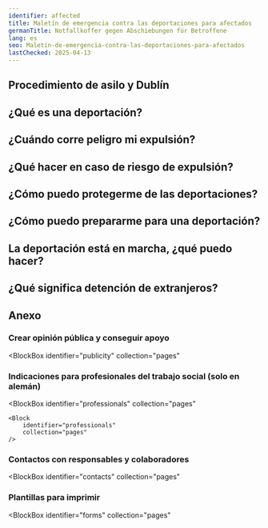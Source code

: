 ```yaml
---
identifier: affected
title: Maletín de emergencia contra las deportaciones para afectados
germanTitle: Notfallkoffer gegen Abschiebungen für Betroffene
lang: es
seo: Maletin-de-emergencia-contra-las-deportaciones-para-afectados
lastChecked: 2025-04-13
---
```



<Block identifier="kit-intro" />

<Block identifier="kit-advice" />

## Procedimiento de asilo y Dublín 

<Block identifier="kit-procedure-dublin" />

## ¿Qué es una deportación?

<Block identifier="kit-deportation-definition" />

## ¿Cuándo corre peligro mi expulsión?

<Block identifier="kit-deportation-risk" />

## ¿Qué hacer en caso de riesgo de expulsión?

<Block identifier="kit-stress" />

<Block identifier="kit-residence" />

## ¿Cómo puedo protegerme de las deportaciones?

<Block identifier="kit-prevent-deportation" />

## ¿Cómo puedo prepararme para una deportación?

<Block identifier="kit-prepare-deportation" />

## La deportación está en marcha, ¿qué puedo hacer?

<Block identifier="kit-police" />

<Block identifier="kit-ongoing-deportation" />

## ¿Qué significa detención de extranjeros?

<Block identifier="kit-detention" />

## Anexo

<Block identifier="kit-outro" />

### Crear opinión pública y conseguir apoyo

<BlockBox
  identifier="publicity"
  collection="pages"
>
  <Block
    identifier="publicity"
    collection="pages"
  />
</BlockBox>

### Indicaciones para profesionales del trabajo social (solo en alemán)

<BlockBox
    identifier="professionals"
    collection="pages"
>
    <Block
        identifier="professionals"
        collection="pages"
    />
</BlockBox>

### Contactos con responsables y colaboradores

<BlockBox
  identifier="contacts"
  collection="pages"
>
  <Block
    identifier="contacts"
    collection="pages"
  />
</BlockBox>

### Plantillas para imprimir

<BlockBox
  identifier="forms"
  collection="pages"
>
  <Block
    identifier="forms"
    collection="pages"
  />
</BlockBox>
